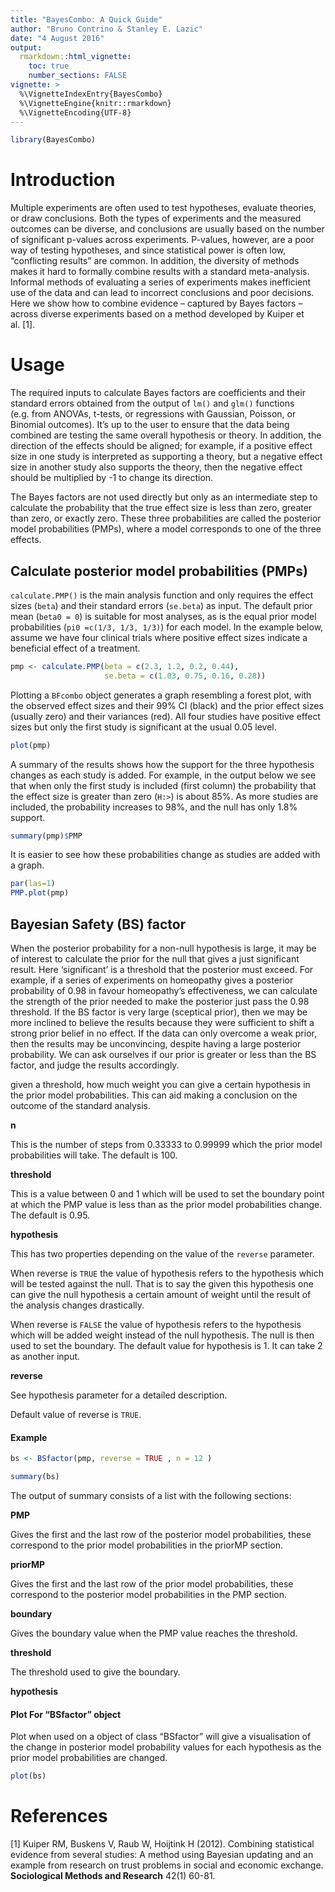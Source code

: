 ```yaml
---
title: "BayesCombo: A Quick Guide"
author: "Bruno Contrino & Stanley E. Lazic"
date: "4 August 2016"
output: 
  rmarkdown::html_vignette:
    toc: true
    number_sections: FALSE
vignette: >
  %\VignetteIndexEntry{BayesCombo}
  %\VignetteEngine{knitr::rmarkdown}
  %\VignetteEncoding{UTF-8}
---
```


```r
library(BayesCombo)
```

# Introduction 

Multiple experiments are often used to test hypotheses, evaluate theories, or draw conclusions. Both the types of experiments and the measured outcomes can be diverse, and conclusions are usually based on the number of significant p-values across experiments. P-values, however, are a poor way of testing hypotheses, and since statistical power is often low, "conflicting results" are common. In addition, the diversity of methods makes it hard to formally combine results with a standard meta-analysis. Informal methods of evaluating a series of experiments makes inefficient use of the data and can lead to incorrect conclusions and poor decisions. Here we show how to combine evidence &#8211; captured by Bayes factors &#8211; across diverse experiments based on a method developed by Kuiper et al. [1]. 




# Usage 

The required inputs to calculate Bayes factors are coefficients and their standard errors obtained from the output of `lm()` and `glm()` functions (e.g. from ANOVAs, t-tests, or regressions with Gaussian, Poisson, or Binomial outcomes). It's up to the user to ensure that the data being combined are testing the same overall hypothesis or theory. In addition, the direction of the effects should be aligned; for example, if a positive effect size in one study is interpreted as supporting a theory, but a negative effect size in another study also supports the theory, then the negative effect should be multiplied by -1 to change its direction.

The Bayes factors are not used directly but only as an intermediate step to calculate the probability that the true effect size is less than zero, greater than zero, or exactly zero. These three probabilities are called the posterior model probabilities (PMPs), where a model corresponds to one of the three effects.


## Calculate posterior model probabilities (PMPs)

`calculate.PMP()` is the main analysis function and only requires the effect sizes (`beta`) and their standard errors (`se.beta`) as input. The default prior mean (`beta0 = 0`) is suitable for most analyses, as is the equal prior model probabilities (`pi0 =c(1/3, 1/3, 1/3)`) for each model. In the example below, assume we have four clinical trials where positive effect sizes indicate a beneficial effect of a treatment.

```r
pmp <- calculate.PMP(beta = c(2.3, 1.2, 0.2, 0.44),
	                 se.beta = c(1.03, 0.75, 0.16, 0.28))
```


Plotting a `BFcombo` object generates a graph resembling a forest plot, with the observed effect sizes and their 99% CI (black) and the prior effect sizes (usually zero) and their variances (red). All four studies have positive effect sizes but only the first study is significant at the usual 0.05 level.


```r
plot(pmp)
```

A summary of the results shows how the support for the three hypothesis changes as each study is added. For example, in the output below we see that when only the first study is included (first column) the probability that the effect size is greater than zero (`H:>`) is about 85%. As more studies are included, the probability increases to 98%, and the null has only 1.8% support.


```r
summary(pmp)$PMP
```

It is easier to see how these probabilities change as studies are added with a graph.


```r
par(las=1)
PMP.plot(pmp)
```



## Bayesian Safety (BS) factor

When the posterior probability for a non-null hypothesis is large, it may be of interest to calculate the prior for the null that gives a just  significant result. Here 'significant' is a threshold that the posterior must exceed. For example, if a series of experiments on homeopathy gives a posterior probability of 0.98 in favour homeopathy's effectiveness, we can calculate the strength of the prior needed to make the posterior just pass the 0.98 threshold. If the BS factor is very large (sceptical prior), then we may be more inclined to believe the results because they were sufficient to shift a strong prior belief in no effect. If the data can only overcome a weak prior, then the results may be unconvincing, despite having a large posterior probability. We can ask ourselves if our prior is greater or less than the BS factor, and judge the results accordingly.

given a threshold, how much weight you can give a certain hypothesis in the prior model probabilities. This can aid making a conclusion on the outcome of the standard analysis. 


**n** 

This is the number of steps from 0.33333 to 0.99999 which the prior model probabilities will take. The default is 100. 

**threshold** 

This is a value between 0 and 1 which will be used to set the boundary point at which the PMP value is less than as the prior model probabilities change. The default is 0.95. 

**hypothesis**

This has two properties depending on the value of the `reverse` parameter.

When reverse is `TRUE` the value of hypothesis refers to the hypothesis which will be tested against the null. That is to say the given this hypothesis one can give the null hypothesis a certain amount of weight until the result of the analysis changes drastically.


When reverse is `FALSE` the value of hypothesis refers to the hypothesis which will be added weight instead of the null hypothesis. The null is then used to set the boundary. 
The default value for hypothesis is 1. It can take 2 as another input. 


**reverse**

See hypothesis parameter for a detailed description. 

Default value of reverse is `TRUE`.



#### Example

```r
bs <- BSfactor(pmp, reverse = TRUE , n = 12 )

summary(bs)
```


The output of summary consists of a list with the following sections:

**PMP**

Gives the first and the last row of the posterior model probabilities, these correspond to the prior model probabilities in the priorMP section.

**priorMP**

Gives the first and the last row of the prior model probabilities, these correspond to the posterior model probabilities in the PMP section.

**boundary**

Gives the boundary value when the PMP value reaches the threshold.

**threshold**

The threshold used to give the boundary.

**hypothesis**





#### Plot For "BSfactor" object

Plot when used on a object of class "BSfactor" will give a visualisation of the change in posterior model probability values for each hypothesis as the prior model probabilities are changed. 


```r
plot(bs)
```




# References 

[1] Kuiper RM, Buskens V, Raub W, Hoijtink H (2012). Combining statistical evidence from several studies: A method using Bayesian updating and an example from research on trust problems in social and economic exchange. __Sociological Methods and Research__ 42(1) 60-81.
